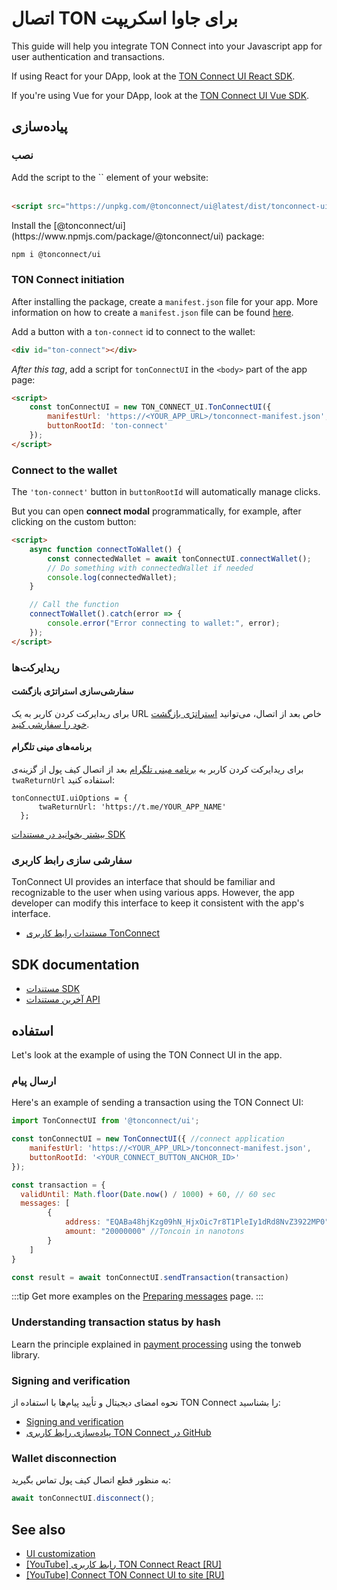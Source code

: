 

# اتصال TON برای جاوا اسکریپت

This guide will help you integrate TON Connect into your Javascript app for user authentication and transactions.

If using React for your DApp, look at the [TON Connect UI React SDK](/v3/guidelines/ton-connect/frameworks/react).

If you're using Vue for your DApp, look at the [TON Connect UI Vue SDK](/v3/guidelines/ton-connect/frameworks/vue).

## پیاده‌سازی

### نصب

<Tabs groupId="Installation">
  <TabItem value="CDN" label="CDN">
Add the script to the `<HEAD>` element of your website:
    <br/>
    <br/>

```html
<script src="https://unpkg.com/@tonconnect/ui@latest/dist/tonconnect-ui.min.js"></script>
```

</TabItem>
  <TabItem value="NPM" label="NPM">
   Install the [@tonconnect/ui](https://www.npmjs.com/package/@tonconnect/ui) package:

```bash npm2yarn
npm i @tonconnect/ui
```

</TabItem>
</Tabs>

### TON Connect initiation

After installing the package, create a `manifest.json` file for your app.
More information on how to create a `manifest.json` file can be found [here](/v3/guidelines/ton-connect/guidelines/creating-manifest).

Add a button with a `ton-connect` id to connect to the wallet:

```html
<div id="ton-connect"></div>
```

_After this tag_, add a script for `tonConnectUI` in the `<body>` part of the app page:

```html
<script>
    const tonConnectUI = new TON_CONNECT_UI.TonConnectUI({
        manifestUrl: 'https://<YOUR_APP_URL>/tonconnect-manifest.json',
        buttonRootId: 'ton-connect'
    });
</script>
```

### Connect to the wallet

The `'ton-connect'` button in `buttonRootId` will automatically manage clicks.

But you can open **connect modal** programmatically, for example, after clicking on the custom button:

```html
<script>
    async function connectToWallet() {
        const connectedWallet = await tonConnectUI.connectWallet();
        // Do something with connectedWallet if needed
        console.log(connectedWallet);
    }

    // Call the function
    connectToWallet().catch(error => {
        console.error("Error connecting to wallet:", error);
    });
</script>
```

### ریدایرکت‌ها

#### سفارشی‌سازی استراتژی بازگشت

برای ریدایرکت کردن کاربر به یک URL خاص بعد از اتصال، می‌توانید [استراتژی بازگشت خود را سفارشی کنید](https://github.com/ton-connect/sdk/tree/main/packages/ui#add-the-return-strategy).

#### برنامه‌های مینی تلگرام

برای ریدایرکت کردن کاربر به [برنامه مینی تلگرام](/v3/guidelines/dapps/tma/overview) بعد از اتصال کیف پول از گزینه‌ی `twaReturnUrl` استفاده کنید:

```tsx
tonConnectUI.uiOptions = {
      twaReturnUrl: 'https://t.me/YOUR_APP_NAME'
  };
```

[بیشتر بخوانید در مستندات SDK](https://github.com/ton-connect/sdk/tree/main/packages/ui#use-inside-twa-telegram-web-app)

### سفارشی سازی رابط کاربری

TonConnect UI provides an interface that should be familiar and recognizable to the user when using various apps. However, the app developer can modify this interface to keep it consistent with the app's interface.

- [مستندات رابط کاربری TonConnect](https://github.com/ton-connect/sdk/tree/main/packages/ui#ui-customisation)

## SDK documentation

- [مستندات SDK](https://github.com/ton-connect/sdk/blob/main/packages/ui/README.md)
- [آخرین مستندات API](https://ton-connect.github.io/sdk/modules/_tonconnect_ui.html)

## استفاده

Let's look at the example of using the TON Connect UI in the app.

### ارسال پیام

Here's an example of sending a transaction using the TON Connect UI:

```js
import TonConnectUI from '@tonconnect/ui';

const tonConnectUI = new TonConnectUI({ //connect application
    manifestUrl: 'https://<YOUR_APP_URL>/tonconnect-manifest.json',
    buttonRootId: '<YOUR_CONNECT_BUTTON_ANCHOR_ID>'
});

const transaction = {
  validUntil: Math.floor(Date.now() / 1000) + 60, // 60 sec
  messages: [
        {
            address: "EQABa48hjKzg09hN_HjxOic7r8T1PleIy1dRd8NvZ3922MP0", // destination address
            amount: "20000000" //Toncoin in nanotons
        }
    ]
}

const result = await tonConnectUI.sendTransaction(transaction)
```

:::tip
Get more examples on the [Preparing messages](/v3/guidelines/ton-connect/guidelines/preparing-messages) page.
:::

### Understanding transaction status by hash

Learn the principle explained in [payment processing](/v3/guidelines/dapps/asset-processing/payments-processing#check-contracts-transactions) using the tonweb library.

### Signing and verification

نحوه امضای دیجیتال و تأیید پیام‌ها با استفاده از TON Connect را بشناسید:

- [Signing and verification](/v3/guidelines/ton-connect/guidelines/verifying-signed-in-users)
- [پیاده‌سازی رابط کاربری TON Connect در GitHub](https://github.com/ton-connect/sdk/tree/main/packages/ui#add-connect-request-parameters-ton_proof)

### Wallet disconnection

به منظور قطع اتصال کیف پول تماس بگیرید:

```js
await tonConnectUI.disconnect();
```

## See also

- [UI customization](https://github.com/ton-connect/sdk/tree/main/packages/ui#ui-customisation)
- [[YouTube] رابط کاربری TON Connect React [RU]](https://youtu.be/wIMbkJHv0Fs?list=PLyDBPwv9EPsCJ226xS5_dKmXXxWx1CKz_&t=1747)
- [[YouTube] Connect TON Connect UI to site [RU]](https://www.youtube.com/watch?v=HUQ1DPfFxG4&list=PLyDBPwv9EPsAIWi8vgic9kiV3KF_wvIcz&index=4)

<Feedback />
